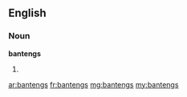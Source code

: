 ==English==

===Noun===
'''bantengs'''

# {{plural of|banteng}}

[[ar:bantengs]]
[[fr:bantengs]]
[[mg:bantengs]]
[[my:bantengs]]